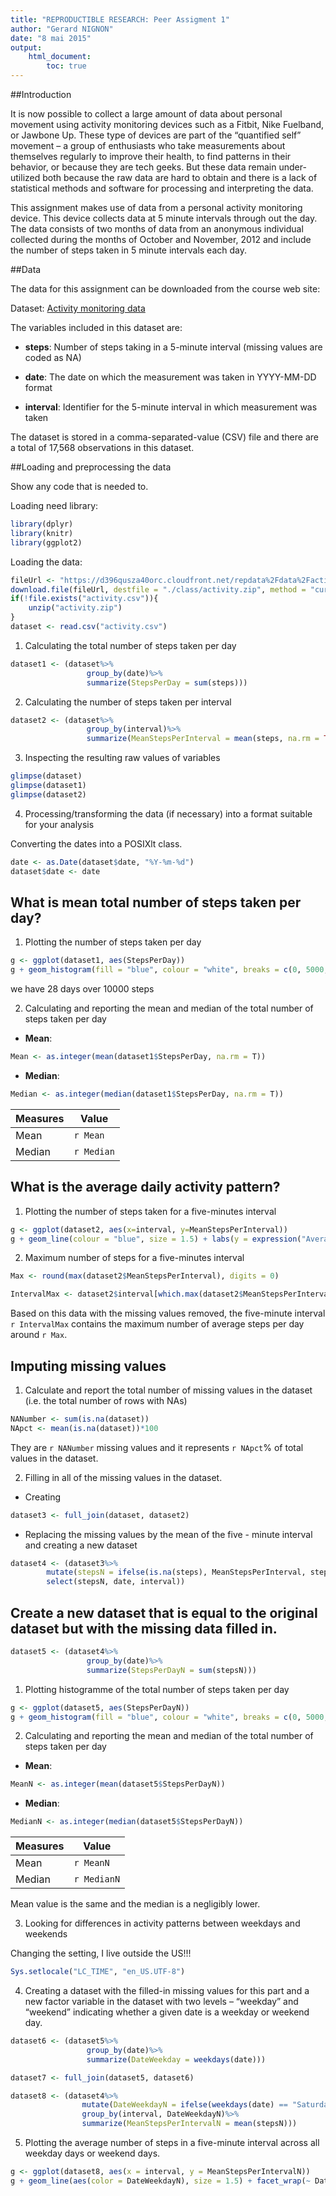 ```yaml
---
title: "REPRODUCTIBLE RESEARCH: Peer Assigment 1"
author: "Gerard NIGNON"
date: "8 mai 2015"
output: 
    html_document:
        toc: true
---
```



##Introduction

It is now possible to collect a large amount of data about personal movement using activity monitoring devices such as a Fitbit, Nike Fuelband, or Jawbone Up. These type of devices are part of the “quantified self” movement – a group of enthusiasts who take measurements about themselves regularly to improve their health, to find patterns in their behavior, or because they are tech geeks. But these data remain under-utilized both because the raw data are hard to obtain and there is a lack of statistical methods and software for processing and interpreting the data.

This assignment makes use of data from a personal activity monitoring device. This device collects data at 5 minute intervals through out the day. The data consists of two months of data from an anonymous individual collected during the months of October and November, 2012 and include the number of steps taken in 5 minute intervals each day.

##Data

The data for this assignment can be downloaded from the course web site:

Dataset: [Activity monitoring data](https://d396qusza40orc.cloudfront.net/repdata%2Fdata%2Factivity.zip) 

The variables included in this dataset are:

* __steps__: Number of steps taking in a 5-minute interval (missing values are coded as NA)

* __date__: The date on which the measurement was taken in YYYY-MM-DD format

* __interval__: Identifier for the 5-minute interval in which measurement was taken

The dataset is stored in a comma-separated-value (CSV) file and there are a total of 17,568 observations in this dataset.

##Loading and preprocessing the data

Show any code that is needed to.

Loading need library:

```r
library(dplyr)
library(knitr)
library(ggplot2)
```


Loading the data:

```r
fileUrl <- "https://d396qusza40orc.cloudfront.net/repdata%2Fdata%2Factivity.zip"
download.file(fileUrl, destfile = "./class/activity.zip", method = "curl")
if(!file.exists("activity.csv")){
    unzip("activity.zip")
}
dataset <- read.csv("activity.csv")
```

1. Calculating the total number of steps taken per day

```r
dataset1 <- (dataset%>%
                 group_by(date)%>%
                 summarize(StepsPerDay = sum(steps)))
```

2. Calculating the number of steps taken per interval

```r
dataset2 <- (dataset%>%
                 group_by(interval)%>%
                 summarize(MeanStepsPerInterval = mean(steps, na.rm = TRUE)))
```

3. Inspecting the resulting raw values of variables

```r
glimpse(dataset)
glimpse(dataset1)
glimpse(dataset2)
```

4. Processing/transforming the data (if necessary) into a format suitable for your analysis

Converting the dates into a POSIXlt class.

```r
date <- as.Date(dataset$date, "%Y-%m-%d")
dataset$date <- date
```

## What is mean total number of steps taken per day?

1. Plotting the number of steps taken per day

```r
g <- ggplot(dataset1, aes(StepsPerDay)) 
g + geom_histogram(fill = "blue", colour = "white", breaks = c(0, 5000, 10000, 15000, 20000, 25000)) + labs(y = expression("frequency")) + labs(x = expression("number of steps per day")) + labs(title = expression("Number of steps per day"))
```

we have 28 days over 10000 steps

2. Calculating and reporting the mean and median of the total number of steps taken per day
* __Mean__:
```r
Mean <- as.integer(mean(dataset1$StepsPerDay, na.rm = T))
```

* __Median__:
```r
Median <- as.integer(median(dataset1$StepsPerDay, na.rm = T))
```

Measures      | Value
------------- | ---------------------
Mean          | `r Mean`
Median        | `r Median`

## What is the average daily activity pattern?


1. Plotting the number of steps taken for a five-minutes interval

```r
g <- ggplot(dataset2, aes(x=interval, y=MeanStepsPerInterval))
g + geom_line(colour = "blue", size = 1.5) + labs(y = expression("Average number of steps")) + labs(x = expression("Interval")) + labs(title = expression("Average daily activity pattern"))
```

2. Maximum number of steps for a five-minutes interval

```r
Max <- round(max(dataset2$MeanStepsPerInterval), digits = 0)
```

```r
IntervalMax <- dataset2$interval[which.max(dataset2$MeanStepsPerInterval)]
```

Based on this data with the missing values removed, the five-minute interval `r IntervalMax` contains the maximum number of average steps per day around `r Max`.

## Imputing missing values

1. Calculate and report the total number of missing values in the dataset (i.e. the total number of rows with NAs)

```r
NANumber <- sum(is.na(dataset))
NApct <- mean(is.na(dataset))*100
```
They are `r NANumber` missing values and it represents `r NApct`% of total values in the dataset.

2. Filling in all of the missing values in the dataset.

* Creating 

```r
dataset3 <- full_join(dataset, dataset2)
```

* Replacing the missing values by the mean of the five - minute interval and creating a new dataset

```r
dataset4 <- (dataset3%>%
        mutate(stepsN = ifelse(is.na(steps), MeanStepsPerInterval, steps))%>%
        select(stepsN, date, interval))
```

## Create a new dataset that is equal to the original dataset but with the missing data filled in.

```r
dataset5 <- (dataset4%>%
                 group_by(date)%>%
                 summarize(StepsPerDayN = sum(stepsN)))
```

1. Plotting histogramme of the total number of steps taken per day

```r
g <- ggplot(dataset5, aes(StepsPerDayN)) 
g + geom_histogram(fill = "blue", colour = "white", breaks = c(0, 5000, 10000, 15000, 20000, 25000)) + labs(y = expression("frequency")) + labs(x = expression("number of steps per day")) + labs(title = expression("Number of steps per day"))
```

2. Calculating and reporting the mean and median of the total number of steps taken per day
* __Mean__:
```r
MeanN <- as.integer(mean(dataset5$StepsPerDayN))
```

* __Median__:
```r
MedianN <- as.integer(median(dataset5$StepsPerDayN))
```

Measures      | Value
------------- | ---------------------
Mean          | `r MeanN`
Median        | `r MedianN`

Mean value is the same and the median is a negligibly lower.

3. Looking for differences in activity patterns between weekdays and weekends

Changing the setting, I live outside the US!!!

```r
Sys.setlocale("LC_TIME", "en_US.UTF-8")
```

4. Creating a dataset with the filled-in missing values for this part and a new factor variable in the dataset with two levels – “weekday” and “weekend” indicating whether a given date is a weekday or weekend day.

```r
dataset6 <- (dataset5%>%
                 group_by(date)%>%
                 summarize(DateWeekday = weekdays(date))) 
```

```r
dataset7 <- full_join(dataset5, dataset6)
```

```r
dataset8 <- (dataset4%>%
                mutate(DateWeekdayN = ifelse(weekdays(date) == "Saturday" | weekdays(date) == "Sunday", "weekend", "weekday"))%>%
                group_by(interval, DateWeekdayN)%>%
                summarize(MeanStepsPerIntervalN = mean(stepsN)))
```

5. Plotting the average number of steps in a five-minute interval across all weekday days or weekend days.

```r
g <- ggplot(dataset8, aes(x = interval, y = MeanStepsPerIntervalN)) 
g + geom_line(aes(color = DateWeekdayN), size = 1.5) + facet_wrap(~ DateWeekdayN, nrow=2) + labs(y = expression("Average number of steps")) + labs(x = expression("Interval")) + labs(title = expression("Average daily activity pattern")) + scale_color_discrete(name = "Day")
```
